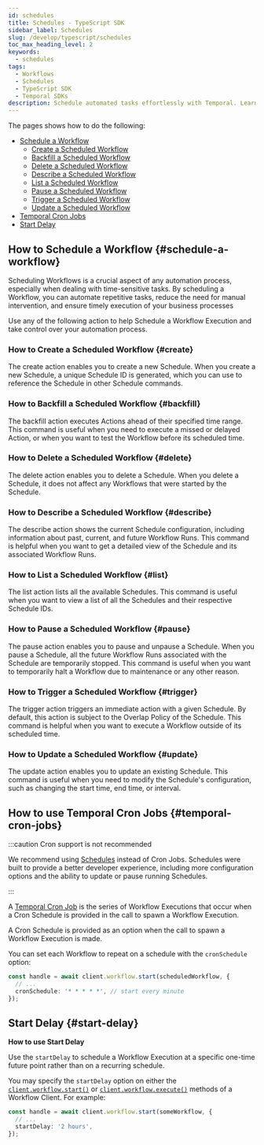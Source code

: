 ```yaml
---
id: schedules
title: Schedules - TypeScript SDK
sidebar_label: Schedules
slug: /develop/typescript/schedules
toc_max_heading_level: 2
keywords:
  - schedules
tags:
  - Workflows
  - Schedules
  - TypeScript SDK
  - Temporal SDKs
description: Schedule automated tasks effortlessly with Temporal. Learn how to create, backfill, delete, describe, list, pause, trigger, and update Scheduled Workflows. Control your Workflow execution with Temporal Cron Jobs and ensure timely, automated business processes. Automate repetitive tasks and reduce manual intervention now!
---
```


The pages shows how to do the following:

- [Schedule a Workflow](#schedule-a-workflow)
  - [Create a Scheduled Workflow](#create)
  - [Backfill a Scheduled Workflow](#backfill)
  - [Delete a Scheduled Workflow](#delete)
  - [Describe a Scheduled Workflow](#describe)
  - [List a Scheduled Workflow](#list)
  - [Pause a Scheduled Workflow](#pause)
  - [Trigger a Scheduled Workflow](#trigger)
  - [Update a Scheduled Workflow](#update)
- [Temporal Cron Jobs](#temporal-cron-jobs)
- [Start Delay](#start-delay)

## How to Schedule a Workflow {#schedule-a-workflow}

Scheduling Workflows is a crucial aspect of any automation process, especially when dealing with time-sensitive tasks. By scheduling a Workflow, you can automate repetitive tasks, reduce the need for manual intervention, and ensure timely execution of your business processes

Use any of the following action to help Schedule a Workflow Execution and take control over your automation process.

### How to Create a Scheduled Workflow {#create}

The create action enables you to create a new Schedule. When you create a new Schedule, a unique Schedule ID is generated, which you can use to reference the Schedule in other Schedule commands.

### How to Backfill a Scheduled Workflow {#backfill}

The backfill action executes Actions ahead of their specified time range. This command is useful when you need to execute a missed or delayed Action, or when you want to test the Workflow before its scheduled time.

### How to Delete a Scheduled Workflow {#delete}

The delete action enables you to delete a Schedule. When you delete a Schedule, it does not affect any Workflows that were started by the Schedule.

### How to Describe a Scheduled Workflow {#describe}

The describe action shows the current Schedule configuration, including information about past, current, and future Workflow Runs. This command is helpful when you want to get a detailed view of the Schedule and its associated Workflow Runs.

### How to List a Scheduled Workflow {#list}

The list action lists all the available Schedules. This command is useful when you want to view a list of all the Schedules and their respective Schedule IDs.

### How to Pause a Scheduled Workflow {#pause}

The pause action enables you to pause and unpause a Schedule. When you pause a Schedule, all the future Workflow Runs associated with the Schedule are temporarily stopped. This command is useful when you want to temporarily halt a Workflow due to maintenance or any other reason.

### How to Trigger a Scheduled Workflow {#trigger}

The trigger action triggers an immediate action with a given Schedule. By default, this action is subject to the Overlap Policy of the Schedule. This command is helpful when you want to execute a Workflow outside of its scheduled time.

### How to Update a Scheduled Workflow {#update}

The update action enables you to update an existing Schedule. This command is useful when you need to modify the Schedule's configuration, such as changing the start time, end time, or interval.

## How to use Temporal Cron Jobs {#temporal-cron-jobs}

:::caution Cron support is not recommended

We recommend using [Schedules](https://docs.temporal.io/workflows#schedule) instead of Cron Jobs.
Schedules were built to provide a better developer experience, including more configuration options and the ability to update or pause running Schedules.

:::

A [Temporal Cron Job](/workflows#temporal-cron-job) is the series of Workflow Executions that occur when a Cron Schedule is provided in the call to spawn a Workflow Execution.

A Cron Schedule is provided as an option when the call to spawn a Workflow Execution is made.

You can set each Workflow to repeat on a schedule with the `cronSchedule` option:

```typescript
const handle = await client.workflow.start(scheduledWorkflow, {
  // ...
  cronSchedule: '* * * * *', // start every minute
});
```

## Start Delay {#start-delay}

**How to use Start Delay**

Use the `startDelay` to schedule a Workflow Execution at a specific one-time future point rather than on a recurring schedule.

You may specify the `startDelay` option on either the [`client.workflow.start()`](https://typescript.temporal.io/api/classes/client.WorkflowClient#start) or [`client.workflow.execute()`](https://typescript.temporal.io/api/classes/client.WorkflowClient#execute) methods of a Workflow Client.
For example:

```typescript
const handle = await client.workflow.start(someWorkflow, {
  // ...
  startDelay: '2 hours',
});
```
